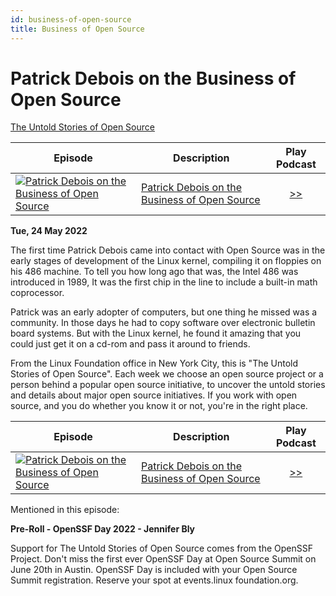 ```yaml
---
id: business-of-open-source
title: Business of Open Source
---
```



# Patrick Debois on the Business of Open Source

<Spotify scsrc={podcasts[0].src} />

[The Untold Stories of Open Source](https://untold-stories-of-open-source.captivate.fm/spotify)

| Episode                                                                                                                                 | Description                                                                                              |                         Play Podcast                          |
| --------------------------------------------------------------------------------------------------------------------------------------- | -------------------------------------------------------------------------------------------------------- | :-----------------------------------------------------------: |
| [![Patrick Debois on the Business of Open Source](../images/logo-100-100.png)](https://open.spotify.com/episode/3MKsXkw9Et5B9bGLWKJNpc) | [Patrick Debois on the Business of Open Source](https://open.spotify.com/episode/3MKsXkw9Et5B9bGLWKJNpc) | [>>](https://open.spotify.com/episode/3MKsXkw9Et5B9bGLWKJNpc) |

**Tue, 24 May 2022**

The first time Patrick Debois came into contact with Open Source was in the early stages of development of the Linux kernel, compiling it on floppies on his 486 machine. To tell you how long ago that was, the Intel 486 was introduced in 1989, It was the first chip in the line to include a built-in math coprocessor.

Patrick was an early adopter of computers, but one thing he missed was a community. In those days he had to copy software over electronic bulletin board systems. But with the Linux kernel, he found it amazing that you could just get it on a cd-rom and pass it around to friends.

From the Linux Foundation office in New York City, this is "The Untold Stories of Open Source". Each week we choose an open source project or a person behind a popular open source initiative, to uncover the untold stories and details about major open source initiatives. If you work with open source, and you do whether you know it or not, you're in the right place.

| Episode                                                                                                                                 | Description                                                                                              |                         Play Podcast                          |
| --------------------------------------------------------------------------------------------------------------------------------------- | -------------------------------------------------------------------------------------------------------- | :-----------------------------------------------------------: |
| [![Patrick Debois on the Business of Open Source](../images/logo-100-100.png)](https://open.spotify.com/episode/3MKsXkw9Et5B9bGLWKJNpc) | [Patrick Debois on the Business of Open Source](https://open.spotify.com/episode/3MKsXkw9Et5B9bGLWKJNpc) | [>>](https://open.spotify.com/episode/3MKsXkw9Et5B9bGLWKJNpc) |

Mentioned in this episode:

**Pre-Roll - OpenSSF Day 2022 - Jennifer Bly**

Support for The Untold Stories of Open Source comes from the OpenSSF Project. Don't miss the first ever OpenSSF Day at Open Source Summit on June 20th in Austin. OpenSSF Day is included with your Open Source Summit registration. Reserve your spot at events.linux foundation.org.
